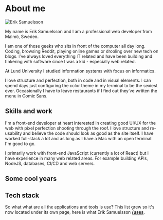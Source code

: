 
<Seo pageTitle="About me" />

# About me

![Erik Samuelsson](../../content/images/erik-samuelsson.jpg)

My name is Erik Samuelsson and I am a professional web developer from Malmö, Sweden.

I am one of those geeks who sits in front of the computer all day long. Coding, browsing Reddit, playing online games or drooling over new tech on blogs. I’ve always loved everything IT related and have been building and tinkering with software since I was a kid - especially web related.

At Lund University I studied information systems with focus on informatics.

I love structure and perfection, both in code and in visual elements. I can spend days just configuring the color theme in my terminal to be the sexiest ever. Occasionally I have to leave restaurants if I find out they’ve written the menu in Comic Sans.

## Skills and work

I'm a front-end developer at heart interested in creating good UI/UX for the web with pixel perfection shooting through the roof. I love structure and re-usability and believe the code should look as good as the site itself. I have worked full-stack a lot and as long as I have a Mac with an open terminal I'm good to go.

I primarily work with front-end JavaScript (currently a lot of React) but I have experience in many web related areas. For example building APIs, NodeJS, databases, CI/CD and web servers.

## Some cool years

<TimeLine />

## Tech stack

So what what are all the applications and tools is use? This list grew so it's now located under its own page, here is what Erik Samuelsson **[/uses](/uses)**.


